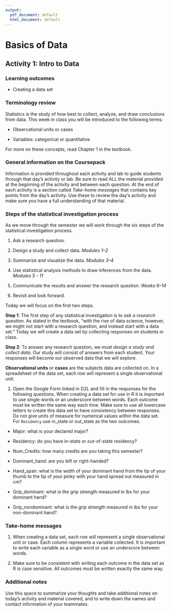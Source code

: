 ---
output:
  pdf_document: default
  html_document: default
---
# Basics of Data

## Activity 1:  Intro to Data

\setstretch{1}

### Learning outcomes

<!-- * Identify observational units, variables, and variable types in a statistical study. -->

<!-- * Identify biased sampling methods. -->

* Creating a data set

### Terminology review
Statistics is the study of how best to collect, analyze, and draw conclusions from data.  This week in class you will be introduced to the following terms:

* Observational units or cases

* Variables: categorical or quantitative 

For more on these concepts, read Chapter 1 in the textbook.

### General information on the Coursepack

Information is provided throughout each activity and lab to guide students through that day's activity or lab. Be sure to read ALL the material provided at the beginning of the activity and between each question. At the end of each activity is a section called *Take-home messages* that contains key points from the day's activity. Use these to review the day's activity and make sure you have a full understanding of that material.

<!-- ### General information on labs -->

<!-- On Friday of each week you will complete a lab. Questions are selected from each lab to be turned in on Gradescope.  The questions to be submitted on Gradescope are bolded in the lab.  As you work through the lab have the Gradescope lab assignment open so that you can answer those questions as you go.  Today's activity is Lab 1 in Gradescope for practice submitting as a group. -->

### Steps of the statistical investigation process 

As we move through the semester we will work through the six steps of the statistical investigation process.  

1. Ask a research question.

2. Design a study and collect data. *Modules 1--2*

3. Summarize and visualize the data. *Modules 3--4*

4. Use statistical analysis methods to draw inferences from the data. *Modules 5 - 11*

5. Communicate the results and answer the research question. *Weeks 6--14*

6. Revisit and look forward.

Today we will focus on the first two steps.

**Step 1**: The first step of any statistical investigation is to *ask a research question*.  As stated in the textbook, "with the rise of data science, however, we might not start with a research question, and instead start with a data set."  Today we will create a data set by collecting responses on students in class.

**Step 2**: To answer any research question, we must *design a study and collect data*. Our study will consist of answers from each student.  Your responses will become our observed data that we will explore.  

**Observational units** or **cases** are the subjects data are collected on. In a spreadsheet of the data set, each row will represent a single observational unit.  

<!-- 1. What are the observational units or cases for today's study?  -->

<!-- \vspace{0.2in} -->

<!-- 2. How many students are in class today? This is the **sample size**. -->

<!-- \vspace{0.2in} -->

<!-- A **variable** is information collected or measured on each observational unit or case. Each column in a data set will represent a different variable. The rows in a data set represent the observational units.  -->

<!-- We will look at two types of variables: **quantitative** and **categorical** (see Figure \@ref(fig:types-of-variables)).  -->

<!-- Quantitative variables are numerical measurements that can be discrete (whole, non-negative numbers) or continuous (any value within an interval).  The number of pets one owns would be a discrete variable as you can not have a partial pet.  GPA would be a continuous variable ranging from 0 to 4.0.  -->

<!-- The outcome of a categorical variable is a group or category such as eye color, state of residency, class ranking, or whether or not a student lives on campus. Categorical variables with a natural ordering are considered ordinal variables while those without a natural ordering are considered nominal variables.  All categorical variables will be treated as nominal for analysis in this course.  -->

<!-- ```{r types-of-variables, fig.align = "center", out.width="50%", fig.cap="Types of variables."} -->
<!-- include_graphics("images/variables.png") -->
<!-- ``` -->

\newpage

1. Open the Google Form linked in D2L and fill in the responses for the following questions.  When creating a data set for use in R it is important to use single words or an underscore between words. Each outcome must be written the same way each time.  Make sure to use all lowercase letters to create this data set to have consistency between responses.  Do not give units of measure for numerical values within the data set.  For `Residency` use in_state or out_state as the two outcomes.

* Major: what is your declared major?

\vspace{0.2in}

* Residency: do you have in-state or out-of-state residency?

\vspace{0.2in}

* Num_Credits: how many credits are you taking this semester?

\vspace{0.2in}

* Dominant_hand: are you left or right-handed?

\vspace{0.2in}

* Hand_span:  what is the width of your dominant hand from the tip of your thumb to the tip of your pinky with your hand spread out measured in cm?

\vspace{0.2in}

* Grip_dominant: what is the grip strength measured in lbs for your dominant hand?

\vspace{0.2in}

* Grip_nondominant: what is the grip strength measured in lbs for your non-dominant hand?

\vspace{0.2in}

<!-- 4. The header for each column describes each variable measured on the observational unit. When writing a variable we need to specify what we are measuring.  For example, the column header `Residency` in our data set represents the variable *whether a student has in-state or out-of-state residency* not *what state a student is from*.  For each column of data, fill in the following table to write out the variable we are collecting on each observational unit in this study and the type of each variable. -->

<!-- \begin{center} -->
<!-- \begin{tabular}{|l|p{2.5in}|p{1.5in}|} \hline -->
<!-- Column & Variable & Type of Variable  \\ \hline -->
<!-- Major & & \\  -->
<!-- & & \\ \hline -->
<!-- Residency & & \\  -->
<!-- & & \\ \hline -->
<!-- Forearm Length & & \\  -->
<!-- & & \\ \hline -->
<!-- Num Credits & & \\  -->
<!-- & & \\ \hline -->
<!-- \end{tabular} -->
<!-- \end{center} -->

<!-- 5. Review the completed data set with your table.  Remember that when creating a data set for use in R it is important to use single words or an underscore between words.  Each outcome must be written the same way each time to have consistency between responses.  Do not give units of measure for numerical values.  Write down some issues found with the created class data set. -->

### Take-home messages

<!-- 1. There are two types of variables: categorical (groups) and quantitative (numerical measures). -->


1. When creating a data set, each row will represent a single observational unit or case. Each column represents a variable collected. It is important to write each variable as a single word or use an underscore between words.

2. Make sure to be consistent with writing each outcome in the data set as R is case sensitive.  All outcomes must be written exactly the same way.

### Additional notes

Use this space to summarize your thoughts and take additional notes on today's activity and material covered, and to write down the names and contact information of your teammates.

\newpage
